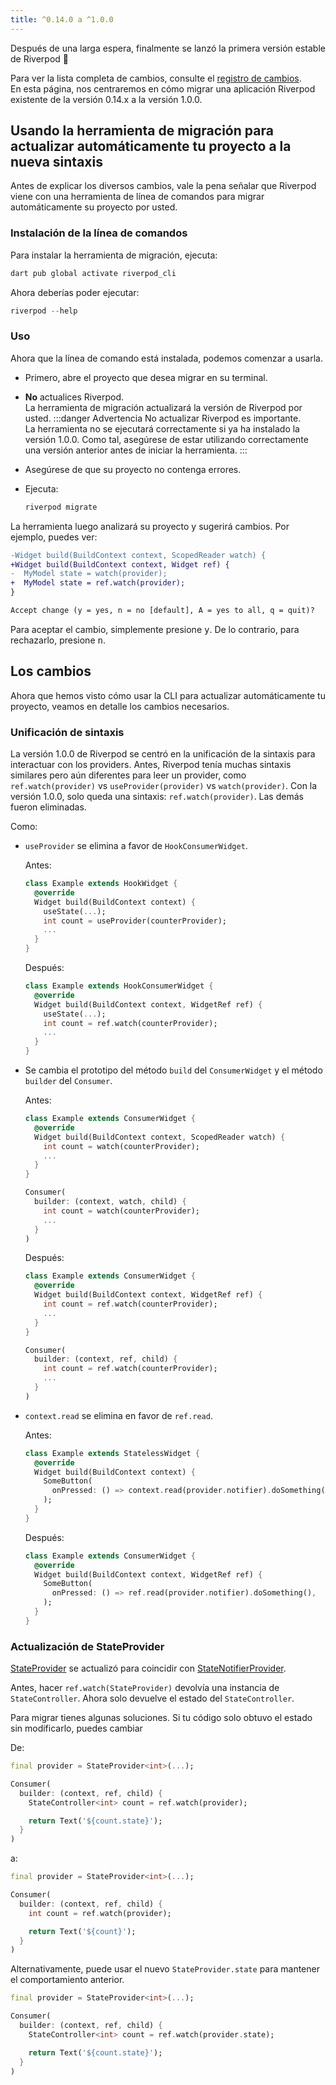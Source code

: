 ```yaml
---
title: ^0.14.0 a ^1.0.0
---
```


Después de una larga espera, finalmente se lanzó la primera versión estable de Riverpod 👏

Para ver la lista completa de cambios, consulte el [registro de cambios](https://pub.dev/packages/flutter_riverpod/changelog#100).  
En esta página, nos centraremos en cómo migrar una aplicación Riverpod existente de la versión 0.14.x a la versión 1.0.0.

## Usando la herramienta de migración para actualizar automáticamente tu proyecto a la nueva sintaxis

Antes de explicar los diversos cambios, vale la pena señalar que Riverpod viene con una herramienta de línea de comandos para migrar automáticamente su proyecto por usted.

### Instalación de la línea de comandos

Para instalar la herramienta de migración, ejecuta:

```sh
dart pub global activate riverpod_cli
```

Ahora deberías poder ejecutar:

```dart
riverpod --help
```

### Uso

Ahora que la línea de comando está instalada, podemos comenzar a usarla.

- Primero, abre el proyecto que desea migrar en su terminal.
- **No** actualices Riverpod.  
  La herramienta de migración actualizará la versión de Riverpod por usted.
  :::danger Advertencia
  No actualizar Riverpod es importante.  
  La herramienta no se ejecutará correctamente si ya ha instalado la versión 1.0.0.
  Como tal, asegúrese de estar utilizando correctamente una versión anterior antes de iniciar la herramienta.
  :::

- Asegúrese de que su proyecto no contenga errores.
- Ejecuta:
  ```sh
  riverpod migrate
  ```

La herramienta luego analizará su proyecto y sugerirá cambios. Por ejemplo, puedes ver:

```diff
-Widget build(BuildContext context, ScopedReader watch) {
+Widget build(BuildContext context, Widget ref) {
-  MyModel state = watch(provider);
+  MyModel state = ref.watch(provider);
}

Accept change (y = yes, n = no [default], A = yes to all, q = quit)?
```

Para aceptar el cambio, simplemente presione <kbd>y</kbd>. De lo contrario, para rechazarlo, presione <kbd>n</kbd>.

## Los cambios

Ahora que hemos visto cómo usar la CLI para actualizar automáticamente tu proyecto, veamos en detalle los cambios necesarios.

### Unificación de sintaxis

La versión 1.0.0 de Riverpod se centró en la unificación de la sintaxis para interactuar con los providers.
Antes, Riverpod tenía muchas sintaxis similares pero aún diferentes para leer un provider, como `ref.watch(provider)` vs `useProvider(provider)` vs `watch(provider)`.
Con la versión 1.0.0, solo queda una sintaxis: `ref.watch(provider)`. Las demás fueron eliminadas.

Como:

- `useProvider` se elimina a favor de `HookConsumerWidget`.

  Antes:

  ```dart
  class Example extends HookWidget {
    @override
    Widget build(BuildContext context) {
      useState(...);
      int count = useProvider(counterProvider);
      ...
    }
  }
  ```

  Después:

  ```dart
  class Example extends HookConsumerWidget {
    @override
    Widget build(BuildContext context, WidgetRef ref) {
      useState(...);
      int count = ref.watch(counterProvider);
      ...
    }
  }
  ```

- Se cambia el prototipo del método `build` del `ConsumerWidget` y el método `builder` del `Consumer`.

  Antes:

  ```dart
  class Example extends ConsumerWidget {
    @override
    Widget build(BuildContext context, ScopedReader watch) {
      int count = watch(counterProvider);
      ...
    }
  }

  Consumer(
    builder: (context, watch, child) {
      int count = watch(counterProvider);
      ...
    }
  )
  ```

  Después:

  ```dart
  class Example extends ConsumerWidget {
    @override
    Widget build(BuildContext context, WidgetRef ref) {
      int count = ref.watch(counterProvider);
      ...
    }
  }

  Consumer(
    builder: (context, ref, child) {
      int count = ref.watch(counterProvider);
      ...
    }
  )
  ```

- `context.read` se elimina en favor de `ref.read`.

  Antes:

  ```dart
  class Example extends StatelessWidget {
    @override
    Widget build(BuildContext context) {
      SomeButton(
        onPressed: () => context.read(provider.notifier).doSomething(),
      );
    }
  }
  ```

  Después:

  ```dart
  class Example extends ConsumerWidget {
    @override
    Widget build(BuildContext context, WidgetRef ref) {
      SomeButton(
        onPressed: () => ref.read(provider.notifier).doSomething(),
      );
    }
  }
  ```

### Actualización de StateProvider

[StateProvider] se actualizó para coincidir con [StateNotifierProvider].

Antes, hacer `ref.watch(StateProvider)` devolvía una instancia de `StateController`. Ahora solo devuelve el estado del `StateController`.

Para migrar tienes algunas soluciones.
Si tu código solo obtuvo el estado sin modificarlo, puedes cambiar 

De:

```dart
final provider = StateProvider<int>(...);

Consumer(
  builder: (context, ref, child) {
    StateController<int> count = ref.watch(provider);

    return Text('${count.state}');
  }
)
```

a:

```dart
final provider = StateProvider<int>(...);

Consumer(
  builder: (context, ref, child) {
    int count = ref.watch(provider);

    return Text('${count}');
  }
)
```
Alternativamente, puede usar el nuevo `StateProvider.state` para mantener el comportamiento anterior.

```dart
final provider = StateProvider<int>(...);

Consumer(
  builder: (context, ref, child) {
    StateController<int> count = ref.watch(provider.state);

    return Text('${count.state}');
  }
)
```

[statenotifierprovider]: https://pub.dev/documentation/hooks_riverpod/3.0.0-dev.17/legacy/StateNotifierProvider-class.html
[stateprovider]: https://pub.dev/documentation/hooks_riverpod/3.0.0-dev.17/legacy/StateProvider-class.html
[statenotifier]: https://pub.dev/documentation/state_notifier/latest/state_notifier/StateNotifier-class.html
